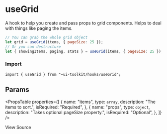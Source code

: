 
<Meta title="Hooks/useGrid" />

# useGrid

A hook to help you create and pass props to grid components. Helps to deal with things like paging the items.

```javascript
// You can grab the whole grid object
let grid = useGrid(items, { pageSize: 25 });
// Or you can destructure
let { showingItems, paging, stats } = useGrid(items, { pageSize: 25 });
```

### Import

```tsx
import { useGrid } from "~ui-toolkit/hooks/useGrid";
```

## Params

<PropsTable
  properties={[
    {
      name: "items",
      type: `array`,
      description: "The items to sort.",
      isRequired: "Required",
    },
    {
      name: "props",
      type: `object`,
      description: "Takes optional pageSize property.",
      isRequired: "Optional",
    },
  ]}
/>

<SourceCodeLink path="hooks/useGrid.ts">View Source</SourceCodeLink>
